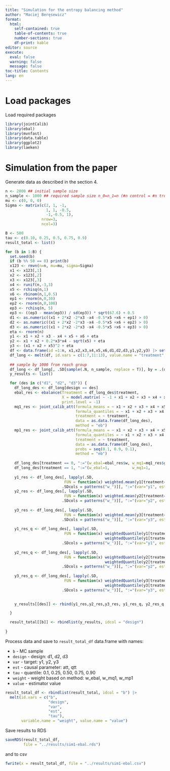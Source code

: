 ```yaml
---
title: "Simulation for the entropy balancing method"
author: "Maciej Beręsewicz"
format: 
  html:
    self-contained: true
    table-of-contents: true
    number-sections: true
    df-print: kable
editor: source
execute: 
  eval: false
  warning: false
  message: false
toc-title: Contents
lang: en
---
```



# Load packages

Load required packages

```r
library(jointCalib)
library(ebal)
library(mvnfast)
library(data.table)
library(ggplot2)
library(laeken)
```

# Simulation from the paper

Generate data as described in the section 4.

```r
n <- 2000 ## initial sample size
n_sample <- 1000 ## required sample size n_0=n_1=n (#n control = #n treatment)
mu <- c(0, 0, 0) 
Sigma <- matrix(c(2, 1, -1,
                  1, 1, -0.5,
                  -1,-0.5, 1), 
                nrow=3, 
                ncol=3)

B <- 500
tau <- c(0.10, 0.25, 0.5, 0.75, 0.9)
result_total <- list()

for (b in 1:B) {
  set.seed(b)
  if (b %% 50 == 0) print(b)
  x123 <- rmvn(n=n, mu=mu, sigma=Sigma)
  x1 <- x123[,1]
  x2 <- x123[,2]
  x3 <- x123[,3]
  x4 <- runif(n,-3,3)
  x5 <- rchisq(n,1)
  x6 <- rbinom(n,1,0.5)
  ep1 <- rnorm(n,0,30)
  ep2 <- rnorm(n,0,100)
  ep3 <- rchisq(n, 5)
  ep3 <- ((ep3 - mean(ep3)) / sd(ep3)) * sqrt(67.6) + 0.5
  d1 <- as.numeric((x1 + 2*x2 -2*x3 -x4 -0.5*x5 +x6 + ep1) > 0)
  d2 <- as.numeric((x1 + 2*x2 -2*x3 -x4 -0.5*x5 +x6 + ep2) > 0)
  d3 <- as.numeric((x1 + 2*x2 -2*x3 -x4 -0.5*x5 +x6 + ep3) > 0)
  eta <- rnorm(n)
  y1 <- x1 + x2 + x3 - x4 + x5 + x6 + eta
  y2 <- x1 + x2 + 0.2*x3*x4 - sqrt(x5) + eta
  y3 <- (x1 + x2 + x5)^2 + eta
  df <- data.frame(id =1:n, x1,x2,x3,x4,x5,x6,d1,d2,d3,y1,y2,y3) |> setDT()
  df_long <- melt(df, id.vars = c(1:7,11:13), value.name = "treatment", variable.name = "design")
  
  ## sample by 1000 from reach group
  df_long <- df_long[, .SD[sample(.N, n_sample, replace = T)], by = .(design, treatment)]
  y_results <- list()

  for (des in c("d1", "d2", "d3")) {
    df_long_des <- df_long[design == des]
    ebal_res <- ebalance(Treatment = df_long_des$treatment, 
                         X = model.matrix( ~ -1 + x1 + x2 + x3 + x4 + x5 + x6, df_long_des), 
                         print.level = -1)
    mq1_res <- joint_calib_att(formula_means = ~ x1 + x2 + x3 + x4 + x5 + x6,
                               formula_quantiles = ~ x1 + x2 + x3 + x4 + x5,
                               treatment = ~ treatment,
                               data = as.data.frame(df_long_des),
                               method = "eb")
    mp1_res <- joint_calib_att(formula_means = ~ x1 + x2 + x3 + x4 + x5 + x6,
                               formula_quantiles = ~ x1 + x2 + x3 + x4 + x5,
                               treatment = ~ treatment,
                               data = as.data.frame(df_long_des),
                               probs = seq(0.1, 0.9, 0.1),
                               method = "eb") 
    
    df_long_des[treatment == 0, ":="(w_ebal=ebal_res$w, w_mq1=mq1_res$g, w_mp1=mp1_res$g)]
    df_long_des[treatment == 1, ":="(w_ebal=1,          w_mq1=1,         w_mp1=1)]
  
    y1_res <- df_long_des[, lapply(.SD, 
                          FUN = function(x) weighted.mean(y1[treatment==1], x[treatment==1]) - weighted.mean(y1[treatment==0], x[treatment==0])), 
                         .SDcols = patterns("w_")][, ":="(var="y1", est="att", tau=NA)]
    y2_res <- df_long_des[, lapply(.SD, 
                          FUN = function(x) weighted.mean(y2[treatment==1], x[treatment==1]) - weighted.mean(y2[treatment==0], x[treatment==0])), 
                         .SDcols = patterns("w_")][, ":="(var="y2", est="att", tau=NA)]
    
    y3_res <- df_long_des[, lapply(.SD, 
                          FUN = function(x) weighted.mean(y3[treatment==1], x[treatment==1]) - weighted.mean(y3[treatment==0], x[treatment==0])), 
                         .SDcols = patterns("w_")][, ":="(var="y3", est="att", tau=NA)]
    
    y1_res_q <- df_long_des[, lapply(.SD, 
                          FUN = function(x) weightedQuantile(y1[treatment==1], x[treatment==1], tau) - 
                                            weightedQuantile(y1[treatment==0], x[treatment==0],tau)), 
                         .SDcols = patterns("w_")][, ":="(var="y1", est="qtt", tau=tau)]
    
    y2_res_q <- df_long_des[, lapply(.SD, 
                          FUN = function(x) weightedQuantile(y2[treatment==1], x[treatment==1], tau) - 
                                            weightedQuantile(y2[treatment==0], x[treatment==0],tau)), 
                         .SDcols = patterns("w_")][, ":="(var="y2", est="qtt", tau=tau)]
    
    y3_res_q <- df_long_des[, lapply(.SD, 
                          FUN = function(x) weightedQuantile(y3[treatment==1], x[treatment==1], tau) - 
                                            weightedQuantile(y3[treatment==0], x[treatment==0],tau)), 
                         .SDcols = patterns("w_")][, ":="(var="y3", est="qtt", tau=tau)]

    
    y_results[[des]] <- rbind(y1_res,y2_res,y3_res, y1_res_q, y2_res_q, y3_res_q)

  }

  result_total[[b]] <- rbindlist(y_results, idcol = "design")
  
}

```

Process data and save to `result_total_df` data.frame with names:

+ `b` - MC sample
+ `design` - design: d1, d2, d3
+ `var` - target: y1, y2, y3
+ `est` - causal parameter: att, qtt
+ `tau` - quantile: 0.1, 0.25, 0.50, 0.75, 0.90
+ `weight` - weight based on method: w_ebal, w_mq1, w_mp1
+ `value` - estimator value

```r
result_total_df <- rbindlist(result_total, idcol = "b") |> 
  melt(id.vars = c("b", 
                   "design", 
                   "var", 
                   "est", 
                   "tau"), 
       variable.name = "weight", value.name = "value")
```

Save results to RDS 

```r
saveRDS(result_total_df, 
        file = "../results/sim1-ebal.rds")
```

and to csv

```r
fwrite(x = result_total_df, file = "../results/sim1-ebal.csv")
```

